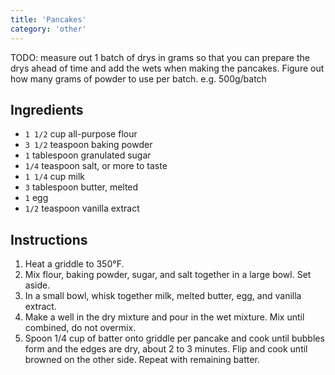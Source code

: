 ```yaml
---
title: 'Pancakes'
category: 'other'
---
```


<Tip>
TODO: measure out 1 batch of drys in grams so that you can prepare the drys ahead of time and add the wets when making the pancakes. Figure out how many grams of powder to use per batch. e.g. 500g/batch
</Tip>

## Ingredients

- `1 1/2` cup all-purpose flour
- `3 1/2` teaspoon baking powder
- `1` tablespoon granulated sugar
- `1/4` teaspoon salt, or more to taste
- `1 1/4` cup milk
- `3` tablespoon butter, melted
- `1` egg
- `1/2` teaspoon vanilla extract

## Instructions

1. Heat a griddle to 350°F.
2. Mix flour, baking powder, sugar, and salt together in a large bowl. Set aside.
3. In a small bowl, whisk together milk, melted butter, egg, and vanilla extract.
4. Make a well in the dry mixture and pour in the wet mixture. Mix until combined, do not overmix.
5. Spoon 1/4 cup of batter onto griddle per pancake and cook until bubbles form and the edges are dry, about 2 to 3 minutes. Flip and cook until browned on the other side. Repeat with remaining batter.
